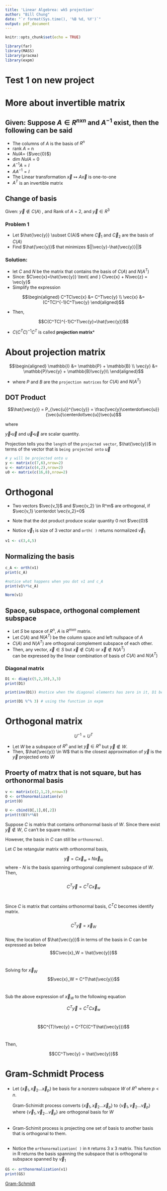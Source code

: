 ```yaml
---
title: 'Linear Algebrea: wk5 projection'
author: "Bill Chung"
date: "`r format(Sys.time(), '%B %d, %Y')`"
output: pdf_document
---
```


```r
knitr::opts_chunk$set(echo = TRUE)
```

```r
library(far)
library(MASS)
library(pracma)
library(expm)
```

# Test 1 on new project

#  More about invertible matrix 

## Given: Suppose $A\in R^{nxn}$ and $A^{-1}$ exist, then the following can be said
- The columns of $A$ is the basis of $R^{n}$
- rank $A$ = n
- $Nul A=$ {$\vec{0}$}
- dim $Nul A$ = 0
- $A^{-1}A=I$
- $AA^{-1}=I$
- The Linear transformation $\vec{x} \mapsto A\vec{x}$ is one-to-one
- $A^T$ is an invertible matrix


## Change of basis 

Given:  $\vec{y} \notin C(A)$ , and Rank of $A$ = 2, and $\vec{y} \in R^3$

### Problem 1  
- Let $\hat{\vec{y}} \subset C(A)$ where $\vec{C}_1 \text{ and } \vec{C}_2$ are the basis of $C(A)$
- Find $\hat{\vec{y}}$ that minimizes $||\vec{y}-\hat{\vec{y}}||$


### Solution:
- let $C$ and $N$ be the matrix that contains the basis of $C(A)$ and $N(A^T)$
- Since: $C\vec{x}=\hat{\vec{y}} \text{   and   } C\vec{x} + N\vec{z} = \vec{y}$
- Simplify the expression

$$\begin{aligned}
C^TC\vec{x} &= C^T\vec{y} \\
\vec{x} &= (C^TC)^{-1}C^T\vec{y} 
\end{aligned}$$

- Then, 

$$C(C^TC)^{-1}C^T\vec{y}=\hat{\vec{y}}$$

- $C(C^TC)^{-1}C^T$ is called **projection matrix***

# About projection matrix

$$\begin{aligned}
 \mathbb{I}  &= \mathbb{P} + \mathbb{B} \\
\vec{y} &= \mathbb{P}\vec{y} + \mathbb{B}\vec{y}\\
\end{aligned}$$


- where  $P \text{ and } B$ are the ```projection matrices``` for $C(A) \text{ and } N(A^T)$


## DOT Product  

$$\hat{\vec{y}} = P_{\vec{u}}^{\vec{y}} = \frac{\vec{y}\centerdot\vec{u}}{\vec{u}\centerdot\vec{u}}\vec{u}$$

where 

$\vec{y}\centerdot\vec{u} \text{ and } \vec{u}\centerdot\vec{u}$ are scalar quantity.

Projection tells you the ```length``` of the ```projected vector```, $\hat{\vec{y}}$ in terms of the vector that is ```being projected onto``` $\vec{u}$


```r
# y will be projected onto u
y <- matrix(c(7,6),nrow=2)
u <- matrix(c(4,2),nrow=2)
u0 <- matrix(c(16,8),nrow=2)
```


# Orthogonal 

- Two vectors  $\vec{v_1}$ and $\vec{v_2} \in R^m$ are orthogonal, if $\vec{v_1} \centerdot \vec{v_2}=0$
- Note that the dot product produce scalar quantity 0 not $\vec{0}$

- Notice $\vec{v}_1$ is size of 3 vector and `orth( )` returns normalized $\vec{v}_1$

```r
v1 <- c(3,4,5)
```

## Normalizing the basis

```r
c_A <- orth(v1)
print(c_A)
```

```r
#notice what happens when you dot v1 and c_A
print(v1%*%c_A)
```

```r
Norm(v1)
```

## Space, subspace, orthogonal complement subspace 

- Let $S$ be space of $R^n$, $A$ is $R^{mxn}$ matrix. 
- Let $C(A)$ and $N(A^T)$ be the column space and left nullspace of $A$
- $C(A)$ and $N(A^T)$ are orthogonal complement subspace of each other.
- Then, any vector, $\vec{x} \in S$ but $\vec{x} \notin C(A) \text{ or } \vec{x} \notin N(A^T)$ <br>
can be expressed by the linear combination of basis of $C(A) \text{ and } N(A^T)$

###  Diagonal matrix 

```r
D1 <- diag(c(5,2,10),3,3)
print(D1)
```

```r
print(inv(D1)) #notice when the diagonal elements has zero in it, D1 becomes singular.
```

```r
print(D1 %^% 3) # using the function in expm
```

# Orthogonal matrix 

$$U^{-1} = U^T$$

- Let $W$ be a subspace of $R^n$ and let $\vec{y} \in R^n$ but $\vec{y} \notin W$.  
- Then, $\hat{\vec{y}} \in W$ that is the closest approximation of $\vec{y}$ is the $\vec{y}$ projected onto $W$

## Proerty of matrx that is not square, but has orthonormal basis

```r
v <- matrix(c(2,1,2),nrow=3)
O <- orthonormalization(v)
print(O)
```

```r
U <- cbind(O[,1],O[,2])
print(t(U)%*%U)
```

Suppose $C$ is matrix that contains orthonormal basis of $W$.  Since there exist $\vec{y} \notin W$, $C$ can't be square matrix. <br>

However, the basis in $C$ can still be ```orthonormal```.  <br>

Let $C$ be retangular matrix with orthonormal basis,

$$\vec{y} = C\vec{x}_w + N\vec{x}_N$$ 
where 
- $N$ is the basis spanning orthogonal complement subspace of $W$. Then,<br><br>
 $$C^{T}\vec{y} = C^TC\vec{x}_w$$ <br>
 
Since $C$ is matrix that contains orthonormal basis, $C^TC$ becomes identify matrix. <br><br>
$$C^{T}\vec{y} = \vec{x}_W $$ <br>
Now, the location of $\hat{\vec{y}}$ in terms of the basis in $C$ can be expressed as below <br>
$$C\vec{x}_W = \hat{\vec{y}}$$ <br>

Solving for $\vec{x}_W$
$$\vec{x}_W = C^T\hat{\vec{y}}$$<br>

Sub the above expression of $\vec{x}_W$ to the following equation

$$C^{T}\vec{y} = C^TC\vec{x}_w$$ <br>

$$C^{T}\vec{y} = C^TC(C^T\hat{\vec{y}})$$ <br>

Then,

$$CC^T\vec{y} = \hat{\vec{y}}$$

# Gram-Schmidt Process

- Let {$\vec{x}_1,\vec{x}_2...\vec{x}_p$} be basis for a nonzero subspace $W$ of $R^n$ where $p < n$. <br><br>
Gram-Schimidt process converts {$\vec{x}_1,\vec{x}_2...\vec{x}_p$} to  {$\vec{v}_1,\vec{v}_2...\vec{v}_p$} where  {$\vec{v}_1,\vec{v}_2...\vec{v}_p$} are orthogonal basis for $W$ <br><br>


- Gram-Schimit process is projecting one set of basis to another basis that is orthogonal to them. <br><br>


- Notice the `orthonormalization( )` in `R` returns 3 x 3 matrix.  This function in R returns the basis spanning the subspace that is orthogonal to subspace spanned by $\vec{v}_1$ 

```r
GS <- orthonormalization(v1)
print(GS)
```


[Gram-Schmidt](https://cran.r-project.org/web/packages/matlib/vignettes/gramreg.html)
